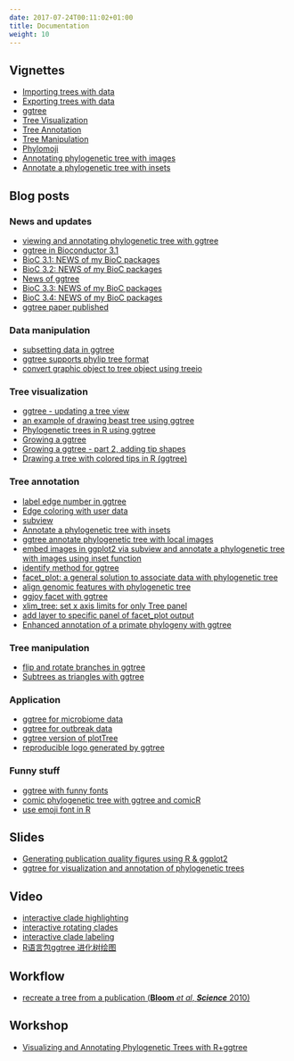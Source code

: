 ```yaml
---
date: 2017-07-24T00:11:02+01:00
title: Documentation
weight: 10
---
```




<link rel="stylesheet" href="https://guangchuangyu.github.io/css/font-awesome.min.css">

## <i class="fa fa-book"></i> Vignettes

+ [Importing trees with data](http://bioconductor.org/packages/devel/bioc/vignettes/treeio/inst/doc/Importer.html)
+ [Exporting trees with data](http://bioconductor.org/packages/devel/bioc/vignettes/treeio/inst/doc/Exporter.html)
+ [ggtree](https://bioconductor.org/packages/devel/bioc/vignettes/ggtree/inst/doc/ggtree.html)
+ [Tree Visualization](https://bioconductor.org/packages/devel/bioc/vignettes/ggtree/inst/doc/treeVisualization.html)
+ [Tree Annotation](https://bioconductor.org/packages/devel/bioc/vignettes/ggtree/inst/doc/treeAnnotation.html)
+ [Tree Manipulation](https://bioconductor.org/packages/devel/bioc/vignettes/ggtree/inst/doc/treeManipulation.html)
+ [Phylomoji](https://guangchuangyu.github.io/software/ggtree/vignettes/phylomoji.html)
+ [Annotating phylogenetic tree with images](https://guangchuangyu.github.io/software/ggtree/vignettes/ggtree-ggimage.html)
+ [Annotate a phylogenetic tree with insets](https://guangchuangyu.github.io/software/ggtree/vignettes/ggtree-inset.html)


## <i class="fa fa-wordpress"></i> Blog posts

### <i class="fa fa-angle-double-right"></i> News and updates

+ [viewing and annotating phylogenetic tree with ggtree](https://guangchuangyu.github.io/2014/12/viewing-and-annotating-phylogenetic-tree-with-ggtree)
+ [ggtree in Bioconductor 3.1](https://guangchuangyu.github.io/2015/01/ggtree-in-bioconductor-3.1)
+ [BioC 3.1: NEWS of my BioC packages](https://guangchuangyu.github.io/2015/04/bioc-31-news-of-my-bioc-packages)
+ [BioC 3.2: NEWS of my BioC packages](https://guangchuangyu.github.io/2015/10/bioc-32-news-of-my-bioc-packages)
+ [News of ggtree](https://guangchuangyu.github.io/2015/12/news-of-ggtree)
+ [BioC 3.3: NEWS of my BioC packages](https://guangchuangyu.github.io/2016/05/bioc-33-news-of-my-bioc-packages/)
+ [BioC 3.4: NEWS of my BioC packages](https://guangchuangyu.github.io/2016/10/bioc-34-news-of-my-bioc-packages)
+ [ggtree paper published](https://guangchuangyu.github.io/2016/08/ggtree-paper-published)

### <i class="fa fa-angle-double-right"></i> Data manipulation

+ [subsetting data in ggtree](https://guangchuangyu.github.io/2015/09/subsetting-data-in-ggtree)
+ [ggtree supports phylip tree format](https://guangchuangyu.github.io/2016/01/ggtree-supports-phylip-tree-format)
+ [convert graphic object to tree object using treeio](http://guangchuangyu.github.io/2017/01/convert-graphic-object-to-tree-object-using-treeio/)

### <i class="fa fa-angle-double-right"></i> Tree visualization

+ [ggtree - updating a tree view](https://guangchuangyu.github.io/2015/02/ggtree---updating-a-tree-view/)
+ [an example of drawing beast tree using ggtree](https://guangchuangyu.github.io/2015/04/an-example-of-drawing-beast-tree-using-ggtree)
+ [Phylogenetic trees in R using ggtree](http://www.molecularecologist.com/2017/02/phylogenetic-trees-in-r-using-ggtree/)
+ [Growing a ggtree](https://phe-bioinformatics.github.io/blog/2017/06/14/ggtree_exploration)
+ [Growing a ggtree - part 2, adding tip shapes](https://phe-bioinformatics.github.io/blog/2017/07/07/ggtree_part2)
+ [Drawing a tree with colored tips in R (ggtree)](https://aschuerch.github.io/posts/2017-04-24-blog-post-1)

### <i class="fa fa-angle-double-right"></i> Tree annotation

+ [label edge number in ggtree](https://guangchuangyu.github.io/2016/01/label-edge-number-in-ggtree)
+ [Edge coloring with user data](http://guangchuangyu.github.io/2016/12/edge-coloring-with-user-data/)
+ [subview](https://guangchuangyu.github.io/2015/08/subview)
+ [Annotate a phylogenetic tree with insets](https://guangchuangyu.github.io/2016/01/annotate-a-phylogenetic-tree-with-insets)
+ [ggtree annotate phylogenetic tree with local images](https://guangchuangyu.github.io/2015/08/ggtree-annotate-phylogenetic-tree-with-local-images)
+ [embed images in ggplot2 via subview and annotate a phylogenetic tree with images using inset function](https://guangchuangyu.github.io/2016/03/embed-images-in-ggplot2-via-subview-and-annotate-a-phylogenetic-tree-with-images-using-inset-function)
+ [identify method for ggtree](https://guangchuangyu.github.io/2016/06/identify-method-for-ggtree)
+ [facet_plot: a general solution to associate data with phylogenetic tree](https://guangchuangyu.github.io/2016/10/facet_plot-a-general-solution-to-associate-data-with-phylogenetic-tree/)
+ [align genomic features with phylogenetic tree](https://guangchuangyu.github.io/2016/11/align-genomic-features-with-phylogenetic-tree/)
+ [ggjoy facet with ggtree](https://stackoverflow.com/questions/45384281/ggjoy-facet-with-ggtree)
+ [xlim_tree: set x axis limits for only Tree panel](https://guangchuangyu.github.io/2016/10/xlim_tree-set-x-axis-limits-for-only-tree-panel/)
+ [add layer to specific panel of facet_plot output](https://guangchuangyu.github.io/2016/12/add-layer-to-specific-panel-of-facet_plot-output/)
+ [Enhanced annotation of a primate phylogeny with ggtree](https://rgriff23.github.io/2017/05/11/primate-phylogeny-ggtree.html)

### <i class="fa fa-angle-double-right"></i> Tree manipulation

+ [flip and rotate branches in ggtree](https://guangchuangyu.github.io/2015/07/flip-and-rotate-branches-in-ggtree)
+ [Subtrees as triangles with ggtree](https://jean.manguy.eu/post/subtrees-as-triangles-with-ggtree/)


### <i class="fa fa-angle-double-right"></i> Application

+ [ggtree for microbiome data](https://guangchuangyu.github.io/2016/09/ggtree-for-microbiome-data/)
+ [ggtree for outbreak data](https://guangchuangyu.github.io/2016/09/ggtree-for-outbreak-data/)
+ [ggtree version of plotTree](http://guangchuangyu.github.io/2016/12/ggtree-version-of-plottree/)
+ [reproducible logo generated by ggtree](https://guangchuangyu.github.io/2016/10/reproducible-logo-generated-by-ggtree)


### <i class="fa fa-angle-double-right"></i> Funny stuff

+ [ggtree with funny fonts](https://guangchuangyu.github.io/2015/06/ggtree-with-funny-fonts)
+ [comic phylogenetic tree with ggtree and comicR](https://guangchuangyu.github.io/2015/09/comic-phylogenetic-tree-with-ggtree-and-comicr)
+ [use emoji font in R](https://guangchuangyu.github.io/2015/12/use-emoji-font-in-r)


## <i class="fa fa-slideshare"></i> Slides

+ [Generating publication quality figures using R & ggplot2](https://guangchuangyu.github.io/presentation/2014-ggplot2/)
+ [ggtree for visualization and annotation of phylogenetic trees](https://guangchuangyu.github.io/presentation/2016-ggtree-chinar/)

## <i class="fa fa-youtube-play"></i> Video

+ [interactive clade highlighting](https://www.youtube.com/watch?v=KcF8Ec38mzI)
+ [interactive rotating clades](https://www.youtube.com/watch?v=lKNn4QlPO0E)
+ [interactive clade labeling](https://www.youtube.com/watch?v=SmcceRD_jxg)
+ [R语言包ggtree 进化树绘图](https://youtu.be/tqspAXM0UQE)

## <i class="fa fa-gift"></i> Workflow

+ [recreate a tree from a publication (__Bloom__ *et al*, __*Science*__ 2010)](https://rpubs.com/gutijosh9430/124817)


## <i class="fa fa-users"></i> Workshop


+ [Visualizing and Annotating Phylogenetic Trees with R+ggtree](https://4va.github.io/biodatasci/r-ggtree.html)
